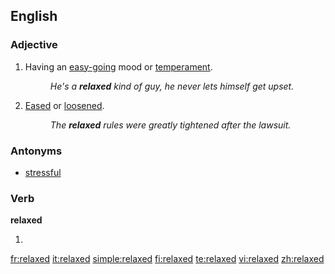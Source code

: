 ==English==

===Adjective===
{{en-adj}}

# Having an [[easy-going]] mood or [[temperament]].
#:''He's a '''relaxed''' kind of guy, he never lets himself get upset.''
# [[eased|Eased]] or [[loosened]].
#:''The '''relaxed''' rules were greatly tightened after the lawsuit.''

===Antonyms===
*[[stressful]]

===Verb===
'''relaxed'''

# {{past of|relax}}

[[fr:relaxed]]
[[it:relaxed]]
[[simple:relaxed]]
[[fi:relaxed]]
[[te:relaxed]]
[[vi:relaxed]]
[[zh:relaxed]]